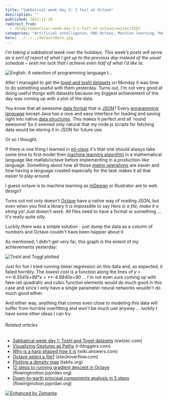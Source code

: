 ```yaml
---
title: "Sabbatical week day 2: I fail at Octave"
description: ""
published: 2011-12-28
redirect_from:
  - /blog/sabbatical-week-day-2-i-fail-at-octave/swizec/3282
categories: "Artificial intelligence, GNU Octave, Machine learning, Math, MATLAB, Matrix (mathematics), Octave, Uncategorized"
hero: ../../../defaultHero.jpg
---
```


_I’m taking a sabbatical week over the holidays. This week’s posts will serve as a sort of report of what I got up to the previous day instead of the usual schedule – wish me luck that I achieve even half of what I’d like to._

![English: A selection of programming language t...](https://swizec.com/wp-content/uploads/2011/12/300px-Programming_language_textbooks1.jpg "English: A selection of programming language t...")

After I managed to get the [toggl and toshl datasets](https://swizec.com/blog/sabbatical-week-day-1-toshl-and-toggl-datasets/swizec/3277 "Sabbatical week day 1: Toshl and Toggl datasets") on Monday it was time to do something useful with them yesterday. Turns out, I'm not very good at doing useful things with datasets because my biggest achievement of the day was coming up with a plot of the data.

You know that all awesome [data format](http://en.wikipedia.org/wiki/Data "Data") that is [JSON](http://json.org "JSON")? Every [programming language](http://en.wikipedia.org/wiki/Programming_language "Programming language") except Java has a nice and easy interface for loading and saving right into native [data structures](http://en.wikipedia.org/wiki/Data_structure "Data structure"). This makes it perfect and all 'round awesome! So it seemed only natural that my node.js scripts for fetching data would be storing it in JSON for future use.

Or so I thought.

If there is one thing I learned in [ml-class](http://ml-class.com) it's that one should always take some time to first model their [machine learning algorithm](http://en.wikipedia.org/wiki/Machine_learning "Machine learning") in a mathematical language like matlab/octave before implementing in a production-like language. Something about how all those [matrix operations](http://en.wikipedia.org/wiki/Matrix_%28mathematics%29 "Matrix (mathematics)") are easier and how having a language created especially for the task makes it all that easier to play around.

I guess octave is to machine learning as [InDesign](http://www.adobe.com/products/indesign/main.html "Adobe InDesign") or Illustrator are to web design?

Turns out not only doesn't [Octave](http://www.gnu.org/software/octave/ "GNU Octave") have a native way of reading JSON, but even when you find a library it is _impossible_ to say _Here is a file, make it a string yo!_ Just doesn't work. All files need to have a format or something ... it's really quite silly.

Luckily there was a simple solution - just dump the data as a column of numbers and Octave couldn't have been happier about it.

As mentioned, I didn't get very far, this graph is the extent of my achievements yesterday:

![Toshl and Toggl plotted](https://swizec.com/wp-content/uploads/2011/12/Selection_046-1024x345.png "Toshl and Toggl plotted")

Just for fun I tried running linear regression on this data and, as expected, it failed horribly. The lowest cost is a function along the lines of _y = **-6.5541e+88\*x + **-4.8840e+90_ ... I'm not even sure coming up with fake-ish quadratic and cubic function elements would do much good in this case and since I only have a single parameter neural networks wouldn't do much good either.

And either way, anything that comes even close to modeling this data will suffer from horrible overfitting and won't be much use anyway ... luckily I have some other ideas I can try.

###### Related articles

- [Sabbatical week day 1: Toshl and Toggl datasets](https://swizec.com/blog/sabbatical-week-day-1-toshl-and-toggl-datasets/swizec/3277) (swizec.com)
- [Visualizing Gestures as Paths](http://www.r-bloggers.com/visualizing-gestures-as-paths/) (r-bloggers.com)
- [Why is a harp shaped how it is](http://wiki.answers.com/Q/Why_is_a_harp_shaped_how_it_is) (wiki.answers.com)
- [Octave select a file?](http://stackoverflow.com/questions/7451757/octave-select-a-file) (stackoverflow.com)
- [Plotting a density map](http://www.tablix.org/~avian/blog/archives/2011/11/plotting_a_density_map/) (tablix.org)
- [12 steps to running gradient descent in Octave](http://flowingmotion.jojordan.org/2011/10/16/12-steps-to-running-gradient-descent-in-octave/) (flowingmotion.jojordan.org)
- [Down-to-earth principal components analysis in 5 steps](http://flowingmotion.jojordan.org/2011/12/04/down-to-earth-principal-components-analysis-in-5-steps/) (flowingmotion.jojordan.org)

[![Enhanced by Zemanta](https://img.zemanta.com/zemified_e.png?x-id=037d18ab-29b7-4c83-99e3-02ae84f3b1f3)](http://www.zemanta.com/ "Enhanced by Zemanta")
